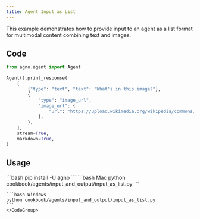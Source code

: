 ```yaml
---
title: Agent Input as List
---
```


This example demonstrates how to provide input to an agent as a list format for multimodal content combining text and images.

## Code

```python cookbook/agents/input_and_output/input_as_list.py
from agno.agent import Agent

Agent().print_response(
    [
        {"type": "text", "text": "What's in this image?"},
        {
            "type": "image_url",
            "image_url": {
                "url": "https://upload.wikimedia.org/wikipedia/commons/thumb/d/dd/Gfp-wisconsin-madison-the-nature-boardwalk.jpg/2560px-Gfp-wisconsin-madison-the-nature-boardwalk.jpg",
            },
        },
    ],
    stream=True,
    markdown=True,
)
```

## Usage

<Steps>
  <Snippet file="create-venv-step.mdx" />

  <Step title="Install libraries">
    ```bash
    pip install -U agno
    ```
  </Step>

  <Step title="Run Agent">
    <CodeGroup>
    ```bash Mac
    python cookbook/agents/input_and_output/input_as_list.py
    ```
    
    ```bash Windows
    python cookbook/agents/input_and_output/input_as_list.py
    ```
    </CodeGroup>
  </Step>
</Steps>